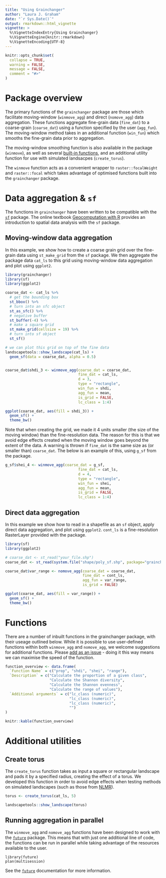 ```yaml
---
title: "Using Grainchanger"
author: "Laura J. Graham"
date: "`r Sys.Date()`"
output: rmarkdown::html_vignette
vignette: >
  %\VignetteIndexEntry{Using Grainchanger}
  %\VignetteEngine{knitr::rmarkdown}
  %\VignetteEncoding{UTF-8}
---
```


```r
knitr::opts_chunk$set(
  collapse = TRUE,
  warning = FALSE,
  message = FALSE,
  comment = "#>"
)
```

# Package overview

The primary functions of the `grainchanger` package are those which facilitate moving-window (`winmove_agg`) and direct (`nomove_agg`) data aggregation. These functions aggregate fine-grain data (`fine_dat`) to a coarse-grain (`coarse_dat`) using a function specified by the user (`agg_fun`). The moving-window method takes in an additional function (`win_fun`) which smooths the fine-grain data prior to aggregation. 

The moving-window smoothing function is also available in the package (`winmove`), as well as several [built-in functions](functions.html), and an additional utility function for use with simulated landsacpes (`create_torus`).

The `winmove` function acts as a convenient wrapper to `raster::focalWeight` and `raster::focal` which takes advantage of optimised functions built into the `grainchanger` package. 

# Data aggregation & `sf`

The functions in `grainchanger` have been written to be compatible with the [`sf`](https://r-spatial.github.io/sf/) package. The online textbook [Geocomputation with R](https://geocompr.robinlovelace.net/) provides an introduction to spatial data analysis with the `sf` package. 

## Moving-window data aggregation

In this example, we show how to create a coarse grain grid over the fine-grain data using `st_make_grid` from the `sf` package. We then aggregate the package data `cat_ls` to this grid using moving-window data aggregation and plot using `ggplot2`. 

```r
library(grainchanger)
library(sf)
library(ggplot2)

coarse_dat <- cat_ls %>% 
  # get the bounding box
  st_bbox() %>% 
  # turn into an sfc object
  st_as_sfc() %>% 
  # negative buffer 
  st_buffer(-4) %>% 
  # make a square grid
  st_make_grid(cellsize = 19) %>% 
  # turn into sf object
  st_sf()

# we can plot this grid on top of the fine data
landscapetools::show_landscape(cat_ls) + 
  geom_sf(data = coarse_dat, alpha = 0.5)


coarse_dat$shdi_3 <- winmove_agg(coarse_dat = coarse_dat, 
                                 fine_dat = cat_ls,
                                 d = 3,
                                 type = "rectangle", 
                                 win_fun = shdi, 
                                 agg_fun = mean,
                                 is_grid = FALSE,
                                 lc_class = 1:4)

ggplot(coarse_dat, aes(fill = shdi_3)) + 
  geom_sf() + 
  theme_bw()
```

Note that when creating the grid, we made it 4 units smaller (the size of the moving window) than the fine-resolution data. The reason for this is that we avoid edge effects created when the moving window goes beyond the extent of the data. A warning is thrown if `fine_dat` is the same size as (or smaller than) `coarse_dat`. The below is an example of this, using `g_sf` from the package. 

```r
g_sf$shei_4 <- winmove_agg(coarse_dat = g_sf, 
                                 fine_dat = cat_ls,
                                 d = 4,
                                 type = "rectangle", 
                                 win_fun = shei, 
                                 agg_fun = mean,
                                 is_grid = FALSE,
                                 lc_class = 1:4)
```


## Direct data aggregation

In this example we show how to read in a shapefile as an `sf` object, apply direct data aggregation, and plot using `ggplot2`. `cont_ls` is a fine-resolution RasterLayer provided with the package. 

```r
library(sf)
library(ggplot2)

# coarse_dat <- st_read("your_file.shp")
coarse_dat <- st_read(system.file("shape/poly_sf.shp", package="grainchanger"))

coarse_dat$var_range <- nomove_agg(coarse_dat = coarse_dat,
                                   fine_dat = cont_ls,
                                   agg_fun = var_range,
                                   is_grid = FALSE)

ggplot(coarse_dat, aes(fill = var_range)) + 
  geom_sf() + 
  theme_bw()
```

# Functions

There are a number of inbuilt functions in the grainchanger package, with their useage outlined below. While it is possible to use user-defined functions within both `winmove_agg` and `nomove_agg`, we welcome suggestions for additional functions. Please [add as an issue](https://github.com/laurajanegraham/grainchanger/issues) - doing it this way means we can maximise the speed of the function. 

```r
function_overview <- data.frame(
  `Function Name` = c("prop", "shdi", "shei", "range"),
  `Description` = c("Calculate the proportion of a given class", 
                    "Calculate the Shannon diversity", 
                    "Calculate the Shannon evenness", 
                    "Calculate the range of values"),
  `Additional arguments` = c("lc_class (numeric)", 
                             "lc_class (numeric)",
                             "lc_class (numeric)",
                             "")
)

knitr::kable(function_overview)
```

# Additional utilities

## Create torus

The `create_torus` function takes as input a square or rectangular landscape and pads it by a specified radius, creating the effect of a torus. We developed this function in order to avoid edge effects when testing methods on simulated landscapes (such as those from [NLMR](https://ropensci.github.io/NLMR/)). 

```r
torus <- create_torus(cat_ls, 5)

landscapetools::show_landscape(torus)
```

## Running aggregation in parallel

The `winmove_agg` and `nomove_agg` functions have been designed to work with the [`future`](https://github.com/HenrikBengtsson/future) package. This means that with just one additional line of code, the functions can be run in parallel while taking advantage of the resources available to the user. 

```
library(future)
plan(multisession)
```
See the [`future`](https://github.com/HenrikBengtsson/future) documentation for more information. 
